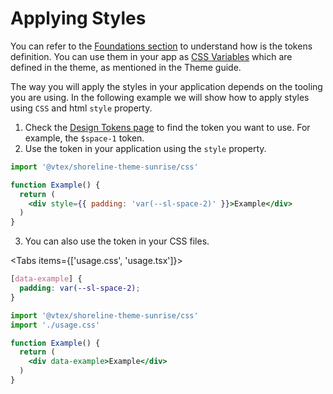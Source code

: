 

# Applying Styles

You can refer to the [Foundations section](../../foundations) to understand how is the tokens definition. You can use them in your app as [CSS Variables](https://developer.mozilla.org/en-US/docs/Web/CSS/Using_CSS_custom_properties) which are defined in the theme, as mentioned in the Theme guide.

The way you will apply the styles in your application depends on the tooling you are using. In the following example we will show how to apply styles using `CSS` and html `style` property.


1. Check the [Design Tokens page](../../foundations) to find the token you want to use. For example, the `$space-1` token.
2. Use the token in your application using the `style` property.

```jsx
import '@vtex/shoreline-theme-sunrise/css'

function Example() {
  return (
    <div style={{ padding: 'var(--sl-space-2)' }}>Example</div>
  )
}
```
3. You can also use the token in your CSS files.


<Tabs items={['usage.css', 'usage.tsx']}>

<Tab>

```css
[data-example] {
  padding: var(--sl-space-2);
}
```

</Tab>

<Tab>

```jsx
import '@vtex/shoreline-theme-sunrise/css'
import './usage.css'

function Example() {
  return (
    <div data-example>Example</div>
  )
}
```

</Tab>

</Tabs>


